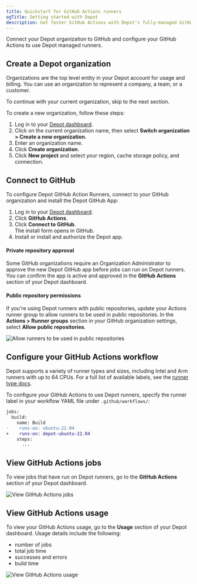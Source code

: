 ```yaml
---
title: Quickstart for GitHub Actions runners
ogTitle: Getting started with Depot
description: Get faster GitHub Actions with Depot's fully-managed GitHub Actions runners.
---
```


Connect your Depot organization to GitHub and configure your GitHub Actions to use Depot managed runners.

## Create a Depot organization

Organizations are the top level entity in your Depot account for usage and billing. You can use an organization to represent a company, a team, or a customer.

To continue with your current organization, skip to the next section.

To create a new organization, follow these steps:

1. Log in to your [Depot dashboard](/orgs).
2. Click on the current organization name, then select **Switch organization > Create a new organization**.
3. Enter an organization name.
4. Click **Create organization**.
5. Click **New project** and select your region, cache storage policy, and connection.

## Connect to GitHub

To configure Depot GitHub Action Runners, connect to your GitHub organization and install the Depot GitHub App:

1. Log in to your [Depot dashboard](/orgs).
2. Click **GitHub Actions**.
3. Click **Connect to GitHub**.\
   The install form opens in GitHub.
4. Install or install and authorize the Depot app.

#### Private repository approval

Some GitHub organizations require an Organization Administrator to approve the new Depot GitHub app before jobs can run on Depot runners. You can confirm the app is active and approved in the **GitHub Actions** section of your Depot dashboard.

#### Public repository permissions

If you're using Depot runners with public repositories, update your Actions runner group to allow runners to be used in public repositories. In the **Actions > Runner groups** section in your GitHub organization settings, select **Allow public repositories**.

![Allow runners to be used in public repositories](/images/docs/github-actions-allow-runners-on-public-repos.png)

## Configure your GitHub Actions workflow

Depot supports a variety of runner types and sizes, including Intel and Arm runners with up to 64 CPUs. For a full list of available labels, see the [runner type docs](/docs/github-actions/runner-types).

To configure your GitHub Actions to use Depot runners, specify the runner label in your workflow YAML file under `.github/workflows/`:

```diff
jobs:
  build:
    name: Build
-    runs-on: ubuntu-22.04
+    runs-on: depot-ubuntu-22.04
    steps:
      ...
```

## View GitHub Actions jobs

To view jobs that have run on Depot runners, go to the **GitHub Actions** section of your Depot dashboard.

![View GitHub Actions jobs](/images/docs/github-actions-jobs.png)

## View GitHub Actions usage

To view your GitHub Actions usage, go to the **Usage** section of your Depot dashboard. Usage details include the following:

- number of jobs
- total job time
- successes and errors
- build time

![View GitHub Actions usage](/images/docs/github-actions-usage.png)
